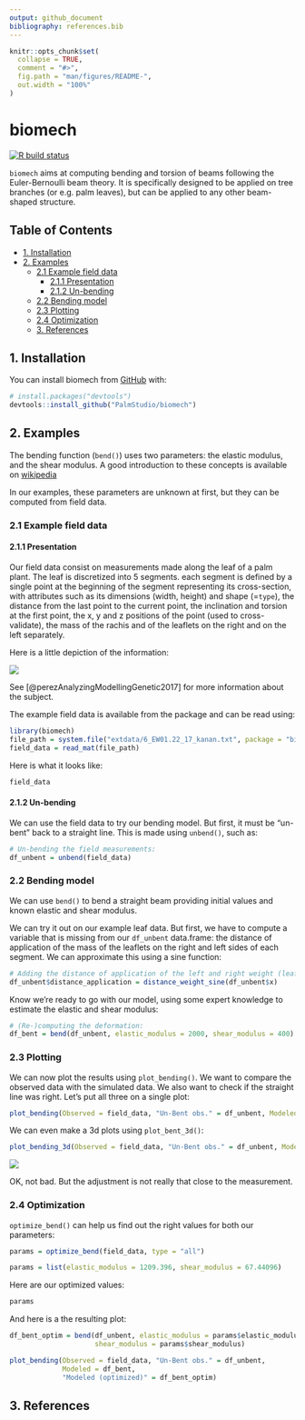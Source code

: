 ```yaml
---
output: github_document
bibliography: references.bib
---
```


<!-- README.md is generated from README.Rmd. Please edit that file -->

```r
knitr::opts_chunk$set(
  collapse = TRUE,
  comment = "#>",
  fig.path = "man/figures/README-",
  out.width = "100%"
)
```

# biomech

<!-- badges: start -->
[![R build status](https://github.com/PalmStudio/biomech/workflows/R-CMD-check/badge.svg)](https://github.com/PalmStudio/biomech/actions)
<!-- badges: end -->

`biomech` aims at computing bending and torsion of beams following the Euler-Bernoulli beam theory. It is specifically designed to be applied on
tree branches (or e.g. palm leaves), but can be applied to any other beam-shaped structure.


## Table of Contents

* [1. Installation](#1-installation)
* [2. Examples](#2-examples)
  * [2.1 Example field data](#21-example-field-data)
    * [2.1.1 Presentation](#211-presentation)
    * [2.1.2 Un-bending](#211-un-bending)
  * [2.2 Bending model](#22-bending-model)
  * [2.3 Plotting](#23-plotting)
  * [2.4 Optimization](#24-optimization)
  * [3. References](#3-references) 

## 1. Installation

You can install biomech from [GitHub](https://github.com/) with:

``` r
# install.packages("devtools")
devtools::install_github("PalmStudio/biomech")
```

## 2. Examples

The bending function (`bend()`) uses two parameters: the elastic modulus, and the shear modulus. A good introduction to these concepts is available on [wikipedia](https://en.wikipedia.org/wiki/Euler%E2%80%93Bernoulli_beam_theory)

In our examples, these parameters are unknown at first, but they can be computed from field data. 


### 2.1 Example field data

#### 2.1.1 Presentation

Our field data consist on measurements made along the leaf of a palm plant. The leaf is discretized into 5 segments. each segment is defined by a single point at the beginning of the segment representing its cross-section, with attributes such as its dimensions (width, height) and shape (=`type`), the distance from the last point to the current point, the inclination and torsion at the first point, the x, y and z positions of the point (used to cross-validate), the mass of the rachis and of the leaflets on the right and on the left separately.

Here is a little depiction of the information:

![](https://raw.githubusercontent.com/PalmStudio/biomech/master/www/palm_leaf.png)

See [@perezAnalyzingModellingGenetic2017] for more information about the subject.

The example field data is available from the package and can be read using:

```r
library(biomech)
file_path = system.file("extdata/6_EW01.22_17_kanan.txt", package = "biomech")
field_data = read_mat(file_path)
```

Here is what it looks like:

```r
field_data
```

#### 2.1.2 Un-bending

We can use the field data to try our bending model. But first, it must be "un-bent" back to a straight line. This is made using `unbend()`, such as:

```r
# Un-bending the field measurements:
df_unbent = unbend(field_data)
```

### 2.2 Bending model

We can use `bend()` to bend a straight beam providing initial values and known elastic and shear modulus. 

We can try it out on our example leaf data. But first, we have to compute a variable that is missing from our `df_unbent` data.frame: the distance of application of the mass of the leaflets on the right and left sides of each segment. We can approximate this using a sine function:

```r
# Adding the distance of application of the left and right weight (leaflets):
df_unbent$distance_application = distance_weight_sine(df_unbent$x)
```

Know we're ready to go with our model, using some expert knowledge to estimate the elastic and shear modulus:

```r
# (Re-)computing the deformation:
df_bent = bend(df_unbent, elastic_modulus = 2000, shear_modulus = 400)
```

### 2.3 Plotting

We can now plot the results using `plot_bending()`. We want to compare the observed data with the simulated data. We also want to check if the straight line was right. Let's put all three on a single plot:

```r
plot_bending(Observed = field_data, "Un-Bent obs." = df_unbent, Modeled = df_bent)
```

We can even make a 3d plots using `plot_bent_3d()`:

```r
plot_bending_3d(Observed = field_data, "Un-Bent obs." = df_unbent, Modeled = df_bent)
```

![](https://raw.githubusercontent.com/PalmStudio/biomech/master/www/bent.png)

OK, not bad. But the adjustment is not really that close to the measurement. 

### 2.4 Optimization

`optimize_bend()` can help us find out the right values for both our parameters:

```r
params = optimize_bend(field_data, type = "all")
```

```r
params = list(elastic_modulus = 1209.396, shear_modulus = 67.44096)
```

Here are our optimized values:

```r
params
```

And here is a the resulting plot:

```r
df_bent_optim = bend(df_unbent, elastic_modulus = params$elastic_modulus,
                     shear_modulus = params$shear_modulus)

plot_bending(Observed = field_data, "Un-Bent obs." = df_unbent, 
             Modeled = df_bent,
             "Modeled (optimized)" = df_bent_optim)
```

## 3. References

